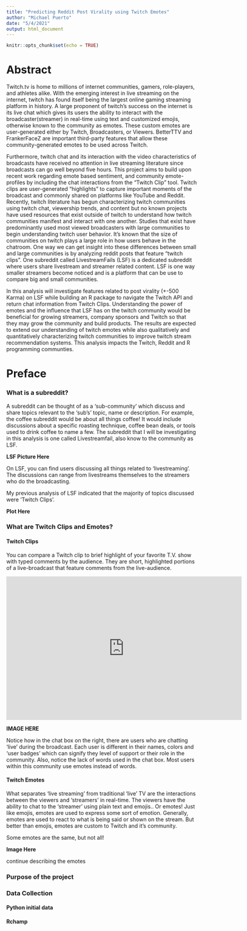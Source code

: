 ```yaml
---
title: "Predicting Reddit Post Virality using Twitch Emotes"
author: "Michael Puerto"
date: "5/4/2021"
output: html_document
---
```


```r
knitr::opts_chunk$set(echo = TRUE)
```


# Abstract

Twitch.tv is home to millions of internet communities, gamers, role-players, and athletes alike. With the emerging interest in live streaming on the internet, twitch has found itself being the largest online gaming streaming platform in history. A large proponent of twitch’s success on the internet is its live chat which gives its users the ability to interact with the broadcaster(streamer) in real-time using text and customized emojis, otherwise known to the community as emotes. These custom emotes are user-generated either by Twitch, Broadcasters, or Viewers. BetterTTV and FrankerFaceZ are important third-party features that allow these community-generated emotes to be used across Twitch.

Furthermore, twitch chat and its interaction with the video characteristics of broadcasts have received no attention in live streaming literature since broadcasts can go well beyond five hours. This project aims to build upon recent work regarding emote based sentiment, and community emote-profiles by including the chat interactions from the “Twitch Clip” tool. Twitch clips are user-generated “highlights” to capture important moments of the broadcast and commonly shared on platforms like YouTube and Reddit. Recently, twitch literature has begun characterizing twitch communities using twitch chat, viewership trends, and content but no known projects have used resources that exist outside of twitch to understand how twitch communities manifest and interact with one another. Studies that exist have predominantly used most viewed broadcasters with large communities to begin understanding twitch user behavior. It’s known that the size of communities on twitch plays a large role in how users behave in the chatroom. One way we can get insight into these differences between small and large communities is by analyzing reddit posts that feature “twitch clips”. One subreddit called LivestreamFails (LSF) is a dedicated subreddit where users share livestream and streamer related content. LSF is one way smaller streamers become noticed and is a platform that can be use to compare big and small communities. 

In this analysis will investigate features related to post virality (+-500 Karma) on LSF while building an R package to navigate the Twitch API and return chat information from Twitch Clips. Understanding the power of emotes and the influence that LSF has on the twitch community would be beneficial for growing streamers, company sponsors and Twitch so that they may grow the community and build products. The results are expected to extend our understanding of twitch emotes while also qualitatively and quantitatively characterizing twitch communities to improve twitch stream recommendation systems. This analysis impacts the Twitch, Reddit and R programming communties. 


# Preface

### What is a subreddit?

A subreddit can be thought of as a 'sub-community' which discuss and share topics relevant to the 'sub's' topic, name or description. For example, the coffee subreddit would be about all things coffee! It would include discussions about a specific roasting technique, coffee bean deals, or tools used to drink coffee to name a few. The subreddit that I will be investigating in this analysis is one called Livestreamfail, also know to the community as LSF. 

**LSF Picture Here**


On LSF, you can find users discussing all things related to 'livestreaming'. The discussions can range from livestreams themselves to the streamers who do the broadcasting. 

My previous analysis of LSF indicated that the majority of topics discussed were 'Twitch Clips'. 

**Plot Here**


### What are Twitch Clips and Emotes?

#### Twitch Clips

You can compare a Twitch clip to brief highlight of your favorite T.V. show with typed comments by the audience. They are short, highlighted portions of a live-broadcast that feature comments from the live-audience. 

<iframe src="https://clips.twitch.tv/embed?clip=CarefulRoundBurritoKappa-xTLV-KaURdEm9EnR&parent=www.example.com" frameborder="0" allowfullscreen="true" scrolling="no" height="378" width="620"></iframe>

**IMAGE HERE**

Notice how in the chat box on the right, there are users who are chatting 'live' during the broadcast. Each user is different in their names, colors and 'user badges' which can signify they level of support or their role in the community. Also, notice the lack of words used in the chat box. Most users within this community use emotes instead of words. 


#### Twitch Emotes

What separates ‘live streaming’ from traditional ‘live’ TV are the interactions between the viewers and ‘streamers’ in real-time. The viewers have the ability to chat to the ‘streamer’ using plain text and emojis.. Or emotes!
Just like emojis, emotes are used to express some sort of emotion. Generally, emotes are used to react to what is being said or shown on the stream. 
But better than emojis, emotes are custom to Twitch and it’s community.

Some emotes are the same, but not all!

**Image Here**

continue describing the emotes




### Purpose of the project




### Data Collection


#### Python initial data


#### Rchamp






